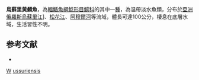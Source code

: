 {{Speciesbox
| taxon = Pelteobagrus ussuriensis
| binomial_authority = [[Nguyen|Nguyen]], 2005
| status = NE
| status_system = IUCN3.1
| synonyms = *''Bagrus ussuriensis '', Dybowski, 1872
*''Leiocassis ussuriensis '', Dybowski, 1872
*''Macrones ussuriensis '', Dybowski, 1872
}}
'''烏蘇里黃顙魚'''，為[[輻鰭魚綱|輻鰭魚綱]][[鯰形目|鯰形目]][[鱨科|鱨科]]的其中一[[種|種]]，為温帶淡水魚類，分布於[[亞洲|亞洲]][[俄羅斯|俄羅斯]][[烏蘇里江|烏蘇里江]]]、[[松花江|松花江]]、[[阿穆爾河|阿穆爾河]]等流域，體長可達100公分，棲息在底層水域，生活習性不明。

==参考文献==
*{{FishBase_species|genus=Pelteobagrus|species=ussuriensis|year=2015|month=4}}

{{Taxonbar}}
[[Category:2005年描述的鱼类|W]]
[[Category:黃顙魚屬|ussuriensis]]